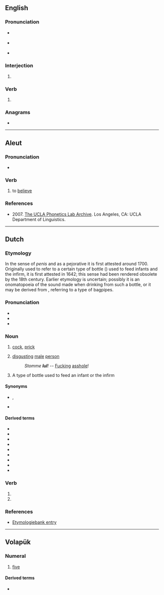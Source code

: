 ==English==

===Pronunciation===
* {{a|UK}} {{IPA|/lʌl/|/lɔːl/|lang=en}}
* {{a|US}} {{IPA|/lʌl/|/lɔl/|/loʊl/|lang=en}}
* {{rhymes|ʌl|lang=en}}

===Interjection===
{{en-interj}}

# {{alternative form of|LOL|lang=en}}

===Verb===
{{head|en|verb}}

# {{alternative form of|LOL|lang=en}}

===Anagrams===
* {{anagrams|en|a=llu|LLU}}

----

==Aleut==

===Pronunciation===
* {{a|Western}} {{IPA|/ˈlul/|lang=ale}}

===Verb===
{{head|ale|verb}}

# to [[believe]]

===References===
* 2007. [http://archive.phonetics.ucla.edu/Language/ALE_EASTERN/ale_eastern_word-list_1996_01.html The UCLA Phonetics Lab Archive]. Los Angeles, CA: UCLA Department of Linguistics.

----

==Dutch==

===Etymology===
In the sense of ''penis'' and as a pejorative it is first attested around 1700. Originally used to refer to a certain type of bottle ({{m|nl|pijpkan}}) used to feed infants and the infirm, it is first attested in 1642; this sense had been rendered obsolete by the 18th century. Earlier etymology is uncertain; possibly it is an onomatopoeia of the sound made when drinking from such a bottle, or it may be derived from {{m|nl|lullepijpe}}, referring to a type of bagpipes.

===Pronunciation===
* {{IPA|[lʏl]|lang=nl}}
* {{audio|Nl-lul.ogg|Audio|lang=nl}}
* {{rhymes|ʏl|lang=nl}}

===Noun===
{{nl-noun|m|-en|lulletje}}

# {{lb|nl|vulgar}} [[cock]], [[prick]] {{qualifier|slang for penis}}
#: {{ux|nl|Als ik jouw mening zou willen weten, denk je dan ook niet dat ik eerst mijn '''lul''' uit je mond moet halen?|t=If I wanted your opinion, don't you think I should take my '''dick''' out of your mouth first?}}
#: {{ux|nl|Hij glimlachte toen ik mijn hand tussen zijn dijen legde en zijn grote '''lul''' begon te wrijven.|t=He smiled when I put my hand between his thighs and started to rub his big '''dick'''.}}
# {{lb|nl|disparaging}} [[disgusting]] [[male]] [[person]]
#: ''Stomme '''lul'''!'' -- [[fucking|Fucking]] [[asshole]]!
# {{lb|nl|obsolete}} A type of bottle used to feed an infant or the infirm

====Synonyms====
* {{sense|penis}} {{l|nl|penis}}, {{l|nl|knuppel}}
* {{sense|disgusting person}} {{l|nl|eikel}}

====Derived terms====
* {{l|nl|droplul}}
* {{l|nl|hondenlul}}
* {{l|nl|Jan Lul}}
* {{l|nl|lulletje rozenwater}}
* {{l|nl|lulhannes}}
* {{l|nl|lullig}}
* {{l|nl|lullo}}
* {{l|nl|oetlul}}
* {{l|nl|paardenlul}}

===Verb===
{{nl-verb-form}}

# {{nl-verb form of|p=1|n=sg|t=pres|m=ind|lullen}}
# {{nl-verb form of|m=imp|lullen}}

===References===
* [http://www.etymologiebank.nl/trefwoord/lul1 Etymologiebank entry]

----

==Volapük==
{{cardinalbox|vo|ord=lulid|4|5|6|fol|mäl}}

===Numeral===
{{head|vo|numeral}}

# {{lb|vo|cardinal}} [[five]]

====Derived terms====
* {{l|vo|lulüm}}